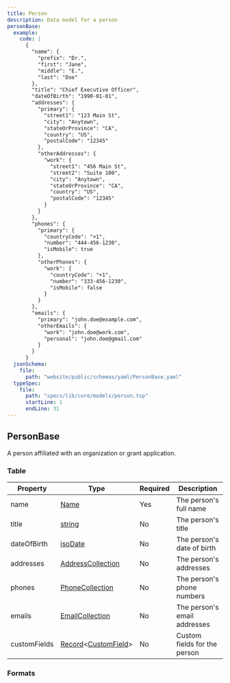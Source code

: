 ```yaml
---
title: Person
description: Data model for a person
personBase:
  example:
    code: |
      {
        "name": {
          "prefix": "Dr.",
          "first": "Jane",
          "middle": "E.",
          "last": "Doe"
        },
        "title": "Chief Executive Officer",
        "dateOfBirth": "1990-01-01",
        "addresses": {
          "primary": {
            "street1": "123 Main St",
            "city": "Anytown",
            "stateOrProvince": "CA",
            "country": "US",
            "postalCode": "12345"
          },
          "otherAddresses": {
            "work": {
              "street1": "456 Main St",
              "street2": "Suite 100",
              "city": "Anytown",
              "stateOrProvince": "CA",
              "country": "US",
              "postalCode": "12345"
            }
          }
        },
        "phones": {
          "primary": {
            "countryCode": "+1",
            "number": "444-456-1230",
            "isMobile": true
          },
          "otherPhones": {
            "work": {
              "countryCode": "+1",
              "number": "333-456-1230",
              "isMobile": false
            }
          }
        },
        "emails": {
          "primary": "john.doe@example.com",
          "otherEmails": {
            "work": "john.doe@work.com",
            "personal": "john.doe@gmail.com"
          }
        }
      }
  jsonSchema:
    file:
      path: "website/public/schemas/yaml/PersonBase.yaml"
  typeSpec:
    file:
      path: "specs/lib/core/models/person.tsp"
      startLine: 1
      endLine: 31
---
```



## PersonBase

A person affiliated with an organization or grant application.

### Table

| Property     | Type                                                                                   | Required | Description                  |
| ------------ | -------------------------------------------------------------------------------------- | -------- | ---------------------------- |
| name         | [Name](/protocol/fields/name)                                                          | Yes      | The person's full name       |
| title        | [string](/protocol/types/string#string)                                                | No       | The person's title           |
| dateOfBirth  | [isoDate](/protocol/types/date#isodate)                                                | No       | The person's date of birth   |
| addresses    | [AddressCollection](/protocol/fields/address#addresscollection)                        | No       | The person's addresses       |
| phones       | [PhoneCollection](/protocol/fields/phone#phonecollection)                              | No       | The person's phone numbers   |
| emails       | [EmailCollection](/protocol/fields/email#emailcollection)                              | No       | The person's email addresses |
| customFields | [Record](/protocol/types/other#record)\<[CustomField](/protocol/fields/custom-field)\> | No       | Custom fields for the person |

### Formats

<SchemaFormatTabs
  example={frontmatter.personBase.example}
  jsonSchema={frontmatter.personBase.jsonSchema}
  typeSpec={frontmatter.personBase.typeSpec}
/>
